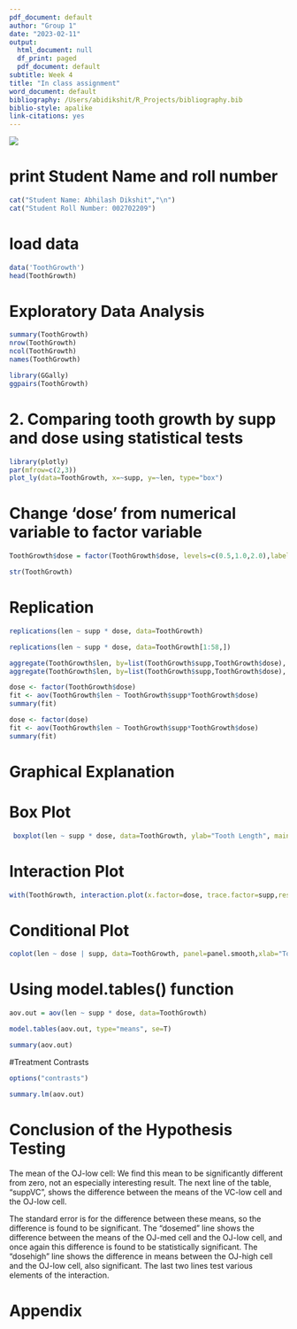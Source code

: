 ```yaml
---
pdf_document: default
author: "Group 1"
date: "2023-02-11"
output:
  html_document: null
  df_print: paged
  pdf_document: default
subtitle: Week 4
title: "In class assignment"
word_document: default
bibliography: /Users/abidikshit/R_Projects/bibliography.bib
biblio-style: apalike
link-citations: yes
---
```

  ![](/Users/abidikshit/R_Projects/Images/NU.png)

# print Student Name and roll number
```r
cat("Student Name: Abhilash Dikshit","\n")
cat("Student Roll Number: 002702209")
```

# load data 
```r
data('ToothGrowth') 
head(ToothGrowth) 
```

# Exploratory Data Analysis
```r
summary(ToothGrowth)
nrow(ToothGrowth)
ncol(ToothGrowth)
names(ToothGrowth)
```

```r
library(GGally)
ggpairs(ToothGrowth)
```

# 2. Comparing tooth growth by supp and dose using statistical tests
<!-- The below boxplot suggests a difference in the effect on length of supplement. -->
```r
library(plotly)
par(mfrow=c(2,3))
plot_ly(data=ToothGrowth, x=~supp, y=~len, type="box")
```

# Change ‘dose’ from numerical variable to factor variable
```r
ToothGrowth$dose = factor(ToothGrowth$dose, levels=c(0.5,1.0,2.0),labels=c("low","med","high"))   
```

```r
str(ToothGrowth)
```

# Replication
```r
replications(len ~ supp * dose, data=ToothGrowth)
```

```r
replications(len ~ supp * dose, data=ToothGrowth[1:58,])
```

```r
aggregate(ToothGrowth$len, by=list(ToothGrowth$supp,ToothGrowth$dose), FUN = mean)
aggregate(ToothGrowth$len, by=list(ToothGrowth$supp,ToothGrowth$dose), FUN = sd)

dose <- factor(ToothGrowth$dose)
fit <- aov(ToothGrowth$len ~ ToothGrowth$supp*ToothGrowth$dose)
summary(fit)
```

```r
dose <- factor(dose)
fit <- aov(ToothGrowth$len ~ ToothGrowth$supp*ToothGrowth$dose)
summary(fit)
```

# Graphical Explanation
# Box Plot
```r
 boxplot(len ~ supp * dose, data=ToothGrowth, ylab="Tooth Length", main="Boxplots of Tooth Growth Data", col= "skyblue")
```

# Interaction Plot
```r
with(ToothGrowth, interaction.plot(x.factor=dose, trace.factor=supp,response=len, fun=mean, type="b", legend=T,ylab="Tooth Length", main="Interaction Plot",pch=c(1,19)))
```

# Conditional Plot
```r
coplot(len ~ dose | supp, data=ToothGrowth, panel=panel.smooth,xlab="ToothGrowth data: length vs dose, given type of supplement", col= "red")
```

# Using model.tables() function
<!-- Another way to get similar information is to use the model.tables( ) function, but the ANOVA has to be run first and saved into a model object. -->
```r
aov.out = aov(len ~ supp * dose, data=ToothGrowth)
```

<!-- The model formula specifies “length as a function of supplement and dose with all possible interactions between the factors. Now we can look at some model tables. -->
```r
model.tables(aov.out, type="means", se=T)
```

```r
summary(aov.out)
```

#Treatment Contrasts
<!-- check to make sure we’re getting treatment contrasts$contrasts -->
```r
options("contrasts")
```

```r
summary.lm(aov.out)
```

# Conclusion of the Hypothesis Testing
The mean of the OJ-low cell: We find this mean to be significantly different from zero, not an especially interesting result. The next line of the table, “suppVC”, shows the difference between the means of the VC-low cell and the OJ-low cell. 

The standard error is for the difference between these means, so the difference is found to be significant. The “dosemed” line shows the difference between the means of the OJ-med cell and the OJ-low cell, and once again this difference is found to be statistically significant. The “dosehigh” line shows the difference in means between the OJ-high cell and the OJ-low cell, also significant. The last two lines test various elements of the interaction. 

# Appendix
```r
```

